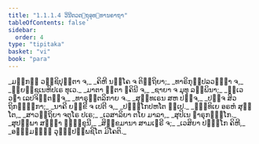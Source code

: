 ```yaml
---
title: "1.1.1.4 ວິນີຕວຕ຺ຖຸອຸທ຺ທານຄາຖາ"
tableOfContents: false
sidebar:
  order: 4
type: "tipitaka"
basket: "vi"
book: "para"
---
```



<DynamicBreadcrumb />

<Paragraph number="140" type="verses" book="para">
_ມກ຺ກຏີ ວຊ຺ຊິປຸຕ຺ຕາ ຈ,_  
_ຄິຫີ ນຄ຺ໂຄ ຈ ຕິຕ຺ຖິຍາ;_  
_ທາຣິກຸປ຺ປລວຓ຺ຓາ ຈ,_  
_ພ຺ຍຎ຺ຊເນຫິປເຣ ທຸເວ._  

</Paragraph>

<Paragraph number="141" type="verses" book="para">
_ມາຕາ ຘີຕາ ຠຄິນີ ຈ,_  
_ຊາຍາ ຈ ມຸທຸ ລມ຺ພິນາ;_  
_ທ຺ເວ ວຓາ ເລປຈິຕ຺ຕຎ຺ຈ,_  
_ທາຣຸຘີຕລິກາຍ ຈ._  

</Paragraph>

<Paragraph number="142" type="verses" book="para">
_ສຸນ຺ທເຣນ ສຫ ປຎ຺ຈ,_  
_ປຎ຺ຈ ສິວຖິກຏ຺ຐິກາ;_  
_ນາຄີ ຍກ຺ຂີ ຈ ເປຕີ ຈ,_  
_ປຓ຺ຑໂກປຫໂຕ ຉຸເປ._  

</Paragraph>

<Paragraph number="143" type="verses" book="para">
_ຠທ຺ທິເຍ ອຣຫໍ ສຸຕ຺ໂຕ,_  
_ສາວຕ຺ຖິຍາ ຈຕຸໂຣ ປເຣ;_  
_ເວສາລິຍາ ຕໂຍ ມາລາ,_  
_ສຸປິເນ ຠາຣຸກຈ຺ຉໂກ._  

</Paragraph>

<Paragraph number="144" type="verses" book="para">
_ສຸປພ຺ພາ ສທ຺ຘາ ຠິກ຺ຂຸນີ,_  
_ສິກ຺ຂມານາ ສາມເຓຣີ ຈ;_  
_ເວສິຍາ ປຓ຺ຑໂກ ຄິຫີ,_  
_ອຎ຺ຎມຎ຺ຎໍ ວຸຑ຺ຒປພ຺ພຊິໂຕ ມິໂຄຕິ._
</Paragraph>